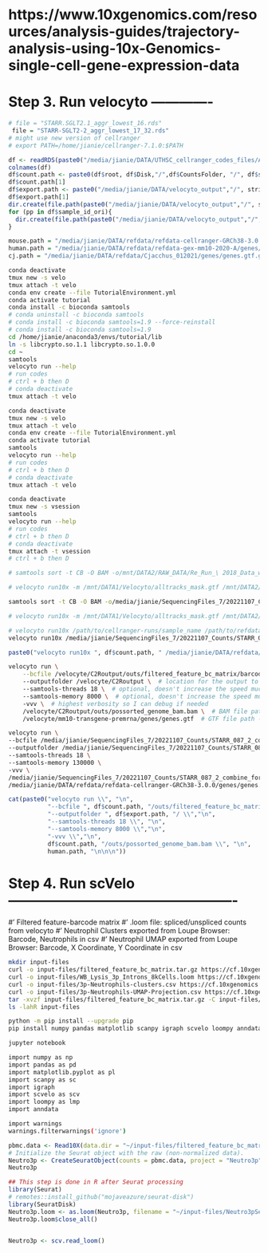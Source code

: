 # https://www.10xgenomics.com/resources/analysis-guides/trajectory-analysis-using-10x-Genomics-single-cell-gene-expression-data


# Step 3. Run velocyto -------------
```r
# file = "STARR.SGLT2.1_aggr_lowest_16.rds"
 file = "STARR-SGLT2-2_aggr_lowest_17_32.rds"
# might use new version of cellranger
# export PATH=/home/jianie/cellranger-7.1.0:$PATH
```


```r
df <- readRDS(paste0("/media/jianie/DATA/UTHSC_cellranger_codes_files/AggrFiles/", file))
colnames(df)
df$count.path <- paste0(df$root, df$Disk,"/",df$CountsFolder, "/", df$sample_id_ori)
df$count.path[1]
df$export.path <- paste0("/media/jianie/DATA/velocyto_output","/", stringr::str_split(file, ".rds")[[1]][1], "/", df$sample_id_ori)
df$export.path[1]
dir.create(file.path(paste0("/media/jianie/DATA/velocyto_output","/", stringr::str_split(file, ".rds")[[1]][1], "/")), showWarnings = FALSE)
for (pp in df$sample_id_ori){
  dir.create(file.path(paste0("/media/jianie/DATA/velocyto_output","/", stringr::str_split(file, ".rds")[[1]][1], "/" , pp , "/")), showWarnings = FALSE)
}
```

```r
mouse.path = "/media/jianie/DATA/refdata/refdata-cellranger-GRCh38-3.0.0/genes/genes.gtf"
human.path = "/media/jianie/DATA/refdata/refdata-gex-mm10-2020-A/genes/genes.gtf"
cj.path = "/media/jianie/DATA/refdata/Cjacchus_012021/genes/genes.gtf.gz" # ? need to check
```

```bash
conda deactivate
tmux new -s velo
tmux attach -t velo
conda env create --file TutorialEnvironment.yml
conda activate tutorial
conda install -c bioconda samtools
# conda uninstall -c bioconda samtools
# conda install -c bioconda samtools=1.9 --force-reinstall
# conda install -c bioconda samtools=1.9
cd /home/jianie/anaconda3/envs/tutorial/lib
ln -s libcrypto.so.1.1 libcrypto.so.1.0.0
cd ~
samtools
velocyto run --help
# run codes
# ctrl + b then D
# conda deactivate
tmux attach -t velo
```


```bash
conda deactivate
tmux new -s velo
tmux attach -t velo
conda env create --file TutorialEnvironment.yml
conda activate tutorial
samtools
velocyto run --help
# run codes
# ctrl + b then D
# conda deactivate
tmux attach -t velo
```


```bash
conda deactivate
tmux new -s vsession
samtools
velocyto run --help
# run codes
# ctrl + b then D
# conda deactivate
tmux attach -t vsession
# ctrl + b then D

```


```bash
# samtools sort -t CB -O BAM -o/mnt/DATA2/RAW_DATA/Re_Run_\ 2018_Data_with_updated_reference_genome/KUL-1-1000cells/outs/cellsorted_possorted_genome_bam.bam /mnt/DATA2/RAW_DATA/Re_Run_\ 2018_Data_with_updated_reference_genome/KUL-1-1000cells/outs/possorted_genome_bam.bam

# velocyto run10x -m /mnt/DATA1/Velocyto/alltracks_mask.gtf /mnt/DATA2/RAW_DATA/Re_Run_\ 2018_Data_with_updated_reference_genome/KUL-1-1000cells /mnt/DATA1/Velocyto/refdata-cellranger-mm10-3.0.0/genes/genes.gtf

samtools sort -t CB -O BAM -o/media/jianie/SequencingFiles_7/20221107_Counts/STARR_087_2_combine_force11078/outs/cellsorted_possorted_genome_bam.bam /media/jianie/SequencingFiles_7/20221107_Counts/STARR_087_2_combine_force11078/outs/possorted_genome_bam.bam

# velocyto run10x -m /mnt/DATA1/Velocyto/alltracks_mask.gtf /mnt/DATA2/RAW_DATA/Re_Run_\ 2018_Data_with_updated_reference_genome/KUL-1-1000cells /media/jianie/DATA/refdata/refdata-cellranger-GRCh38-3.0.0/genes/genes.gtf

```


```bash
# velocyto run10x /path/to/cellranger-runs/sample_name /path/to/refdata-gex-GRCh38-2020-A/genes/genes.gtf
velocyto run10x /media/jianie/SequencingFiles_7/20221107_Counts/STARR_087_2_combine_force11078 /media/jianie/DATA/refdata/refdata-cellranger-GRCh38-3.0.0/genes/genes.gtf
```

```r
paste0("velocyto run10x ", df$count.path, " /media/jianie/DATA/refdata/refdata-cellranger-GRCh38-3.0.0/genes/genes.gtf")
```


```bash
velocyto run \
    --bcfile /velocyte/C2Routput/outs/filtered_feature_bc_matrix/barcodes.tsv.gz \  # filtered barcode file in gzipped format
    --outputfolder /velocyte/C2Routput \  # location for the output to go
    --samtools-threads 18 \  # optional, doesn't increase the speed much
    --samtools-memory 8000 \  # optional, doesn't increase the speed much
    -vvv \  # highest verbosity so I can debug if needed
    /velocyte/C2Routput/outs/possorted_genome_bam.bam \  # BAM file path
    /velocyte/mm10-transgene-premrna/genes/genes.gtf  # GTF file path - GTF file that was used for creating the cell ranger output
```


```bash
velocyto run \
--bcfile /media/jianie/SequencingFiles_7/20221107_Counts/STARR_087_2_combine_force11078/outs/filtered_feature_bc_matrix/barcodes.tsv.gz \
--outputfolder /media/jianie/SequencingFiles_7/20221107_Counts/STARR_087_2_combine_force11078/ \
--samtools-threads 18 \
--samtools-memory 130000 \
-vvv \
/media/jianie/SequencingFiles_7/20221107_Counts/STARR_087_2_combine_force11078/outs/possorted_genome_bam.bam \
/media/jianie/DATA/refdata/refdata-cellranger-GRCh38-3.0.0/genes/genes.gtf
```

```r
cat(paste0("velocyto run \\", "\n",  
           "--bcfile ", df$count.path, "/outs/filtered_feature_bc_matrix/barcodes.tsv.gz \\", "\n",  
           "--outputfolder ", df$export.path, "/ \\","\n",  
           "--samtools-threads 18 \\", "\n",  
           "--samtools-memory 8000 \\","\n",  
           "-vvv \\","\n",  
           df$count.path, "/outs/possorted_genome_bam.bam \\", "\n", 
           human.path, "\n\n\n"))
```

# Step 4. Run scVelo -------------------------------------------------
#' Filtered feature-barcode matrix
#' .loom file: spliced/unspliced counts from velocyto
#' Neutrophil Clusters exported from Loupe Browser: Barcode, Neutrophils in csv
#' Neutrophil UMAP exported from Loupe Browser: Barcode, X Coordinate, Y Coordinate in csv

```bash
mkdir input-files
curl -o input-files/filtered_feature_bc_matrix.tar.gz https://cf.10xgenomics.com/supp/cell-exp/neutrophils/filtered_feature_bc_matrix.tar.gz
curl -o input-files/WB_Lysis_3p_Introns_8kCells.loom https://cf.10xgenomics.com/supp/cell-exp/neutrophils/WB_Lysis_3p_Introns_8kCells.loom
curl -o input-files/3p-Neutrophils-clusters.csv https://cf.10xgenomics.com/supp/cell-exp/neutrophils/3p-Neutrophils-clusters.csv
curl -o input-files/3p-Neutrophils-UMAP-Projection.csv https://cf.10xgenomics.com/supp/cell-exp/neutrophils/3p-Neutrophils-UMAP-Projection.csv
tar -xvzf input-files/filtered_feature_bc_matrix.tar.gz -C input-files/
ls -lahR input-files
```


```bash
python -m pip install --upgrade pip
pip install numpy pandas matplotlib scanpy igraph scvelo loompy anndata

```


```bash
jupyter notebook

import numpy as np
import pandas as pd
import matplotlib.pyplot as pl
import scanpy as sc
import igraph
import scvelo as scv
import loompy as lmp
import anndata

import warnings
warnings.filterwarnings('ignore')

```


```r
pbmc.data <- Read10X(data.dir = "~/input-files/filtered_feature_bc_matrix/")
# Initialize the Seurat object with the raw (non-normalized data).
Neutro3p <- CreateSeuratObject(counts = pbmc.data, project = "Neutro3p", min.cells = 3, min.features = 200)
Neutro3p

## This step is done in R after Seurat processing
library(Seurat)
# remotes::install_github("mojaveazure/seurat-disk")
library(SeuratDisk)
Neutro3p.loom <- as.loom(Neutro3p, filename = "~/input-files/Neutro3pSeurat.loom", verbose = FALSE)
Neutro3p.loom$close_all()


Neutro3p <- scv.read_loom()
```

